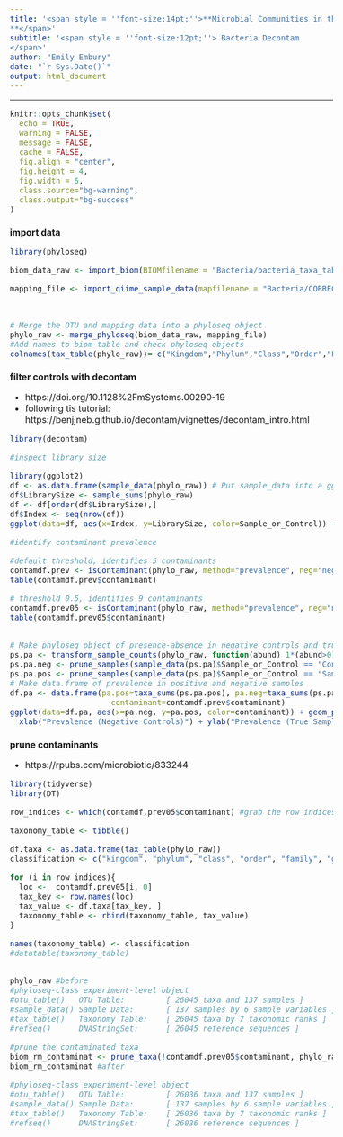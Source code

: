 ```yaml
---
title: '<span style = ''font-size:14pt;''>**Microbial Communities in the changing vegetation of the Chihuahuan Desert 
**</span>'
subtitle: '<span style = ''font-size:12pt;''> Bacteria Decontam
</span>'
author: "Emily Embury"
date: "`r Sys.Date()`"
output: html_document
---
```

<style type="text/css">
/* Whole document: */ 
body{
  font-size: 12pt;
}
/* Headers */
h1{
  font-size: 12pt;
}
</style>

---

```r
knitr::opts_chunk$set(
  echo = TRUE,              
  warning = FALSE,       
  message = FALSE,  
  cache = FALSE,        
  fig.align = "center", 
  fig.height = 4,
  fig.width = 6,
  class.source="bg-warning",
  class.output="bg-success"
)

```

# **import data**
```r
library(phyloseq)

biom_data_raw <- import_biom(BIOMfilename = "Bacteria/bacteria_taxa_table_raw.biom", refseqfilename = "Bacteria/bacteria-dna-sequences-rare.fasta")

mapping_file <- import_qiime_sample_data(mapfilename = "Bacteria/CORRECTED_metadata.tsv")



# Merge the OTU and mapping data into a phyloseq object
phylo_raw <- merge_phyloseq(biom_data_raw, mapping_file)
#Add names to biom table and check phyloseq objects
colnames(tax_table(phylo_raw))= c("Kingdom","Phylum","Class","Order","Family","Genus", "Species")

```

# **filter controls with decontam**
  - https://doi.org/10.1128%2FmSystems.00290-19
  - following tis tutorial: https://benjjneb.github.io/decontam/vignettes/decontam_intro.html 
  
  
```r
library(decontam)

#inspect library size

library(ggplot2)
df <- as.data.frame(sample_data(phylo_raw)) # Put sample_data into a ggplot-friendly data.frame
df$LibrarySize <- sample_sums(phylo_raw)
df <- df[order(df$LibrarySize),]
df$Index <- seq(nrow(df))
ggplot(data=df, aes(x=Index, y=LibrarySize, color=Sample_or_Control)) + geom_point()

#identify contaminant prevalence

#default threshold, identifies 5 contaminants
contamdf.prev <- isContaminant(phylo_raw, method="prevalence", neg="neg")
table(contamdf.prev$contaminant)

# threshold 0.5, identifies 9 contaminants
contamdf.prev05 <- isContaminant(phylo_raw, method="prevalence", neg="neg", threshold=0.5)
table(contamdf.prev05$contaminant)


# Make phyloseq object of presence-absence in negative controls and true samples
ps.pa <- transform_sample_counts(phylo_raw, function(abund) 1*(abund>0))
ps.pa.neg <- prune_samples(sample_data(ps.pa)$Sample_or_Control == "Control", ps.pa)
ps.pa.pos <- prune_samples(sample_data(ps.pa)$Sample_or_Control == "Sample", ps.pa)
# Make data.frame of prevalence in positive and negative samples
df.pa <- data.frame(pa.pos=taxa_sums(ps.pa.pos), pa.neg=taxa_sums(ps.pa.neg),
                      contaminant=contamdf.prev$contaminant)
ggplot(data=df.pa, aes(x=pa.neg, y=pa.pos, color=contaminant)) + geom_point(position = "jitter") +
  xlab("Prevalence (Negative Controls)") + ylab("Prevalence (True Samples)")

```


# **prune contaminants**
- https://rpubs.com/microbiotic/833244

```r
library(tidyverse)
library(DT)

row_indices <- which(contamdf.prev05$contaminant) #grab the row indices that correspond with identified contaminants to locate taxonomic information in the corresponding OTU file

taxonomy_table <- tibble()

df.taxa <- as.data.frame(tax_table(phylo_raw))
classification <- c("kingdom", "phylum", "class", "order", "family", "genus", "species")

for (i in row_indices){
  loc <-  contamdf.prev05[i, 0]
  tax_key <- row.names(loc)
  tax_value <- df.taxa[tax_key, ]
  taxonomy_table <- rbind(taxonomy_table, tax_value)
}

names(taxonomy_table) <- classification
#datatable(taxonomy_table)


phylo_raw #before
#phyloseq-class experiment-level object
#otu_table()   OTU Table:         [ 26045 taxa and 137 samples ]
#sample_data() Sample Data:       [ 137 samples by 6 sample variables ]
#tax_table()   Taxonomy Table:    [ 26045 taxa by 7 taxonomic ranks ]
#refseq()      DNAStringSet:      [ 26045 reference sequences ]

#prune the contaminated taxa
biom_rm_contaminat <- prune_taxa(!contamdf.prev05$contaminant, phylo_raw)
biom_rm_contaminat #after

#phyloseq-class experiment-level object
#otu_table()   OTU Table:         [ 26036 taxa and 137 samples ]
#sample_data() Sample Data:       [ 137 samples by 6 sample variables ]
#tax_table()   Taxonomy Table:    [ 26036 taxa by 7 taxonomic ranks ]
#refseq()      DNAStringSet:      [ 26036 reference sequences ]

```
